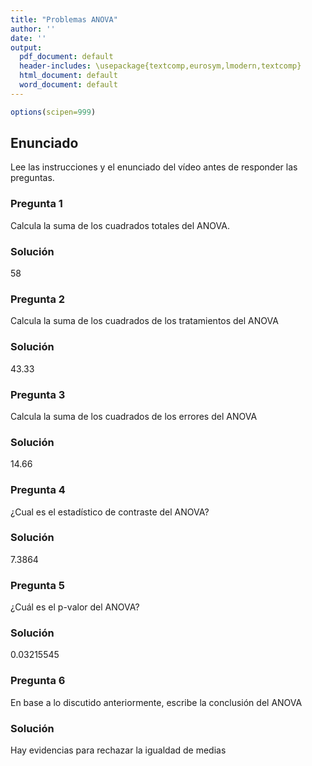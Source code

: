 ```yaml
---
title: "Problemas ANOVA"
author: ''
date: ''
output:
  pdf_document: default
  header-includes: \usepackage{textcomp,eurosym,lmodern,textcomp}
  html_document: default
  word_document: default
---
```


```r
options(scipen=999)
```


<!-- Después lectura 59: El ejemplo de los barcos en el astillero -->

## Enunciado

Lee las instrucciones y el enunciado del vídeo antes de responder las preguntas.

### Pregunta 1
Calcula la suma de los cuadrados totales del ANOVA.

### Solución
58

### Pregunta 2
Calcula la suma de los cuadrados de los tratamientos del ANOVA

### Solución
43.33



### Pregunta 3
Calcula la suma de los cuadrados de los errores del ANOVA

### Solución
14.66

### Pregunta 4
¿Cual es el estadístico de contraste del ANOVA?

### Solución
7.3864

### Pregunta 5
¿Cuál es el p-valor del ANOVA?

### Solución
0.03215545

### Pregunta 6
En base a lo discutido anteriormente, escribe la conclusión del ANOVA

### Solución
Hay evidencias para rechazar la igualdad de medias

